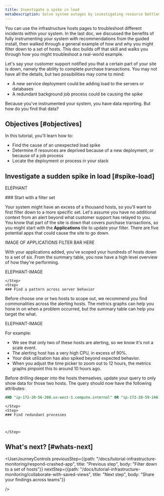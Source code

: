 ```yaml
---
title: Investigate a spike in load
metaDescription: Solve system outages by investigating resource bottlenecks across your system infrastructure.
---
```


You can use the infrastructure hosts pages to troubleshoot different incidents within your system. In the last doc, we discussed the benefits of fully instrumenting your system with recommendations from the guided install, then walked through a general example of how and why you might filter down to a set of hosts. This doc builds off that skill and walks you through how you might troubleshoot a real-world example.  

Let's say your customer support notified you that a certain part of your site is down, namely the ability to complete purchase transactions. You may not have all the details, but two possibilities may come to mind:

* A new service deployment could be adding load to the servers or databases
* A redundant background job process could be causing the spike 

Because you've instrumented your system, you have data reporting. But how do you find that data?

## Objectives [#objectives]

In this tutorial, you'll learn how to:

* Find the cause of an unexpected load spike
* Determine if resources are deprived because of a new deployment, or because of a job process
* Locate the deployment or process in your stack

## Investigate a sudden spike in load [#spike-load]

ELEPHANT

<Steps>
    <Step>
    ### Start with a filter set
        
Your system might have an excess of a thousand hosts, so you'll want to first filter down to a more specific set. Let's assume you have no additional context from an alert beyond what customer support has relayed to you. You know that part of the site is down that covers purchase transactions, so you might start with the **Applications** tile to update your filter. There are five potential apps that could cause the site to go down.

IMAGE OF APPLICATIONS FILTER BAR HERE

With your applications added, you've scoped your hundreds of hosts down to a set of six. From the summary table, you now have a high level overview of how they're performing.

ELEPHANT-IMAGE 

    </Step>
    <Step>
    ### Find a pattern across server behavior

Before choose one or two hosts to scope out, we recommend you find commonalities across the alerting hosts. The metrics graphs can help you hone in on when a problem occurred, but the summary table can help you target the what. 

ELEPHANT-IMAGE 

For example:

* We see that only two of these hosts are alerting, so we know it's not a scale event.
* The alerting host has a very high CPU, in excess of 90%.
* Your disk utilization has also spiked beyond expected behavior. 
* When you adjust the time picker to zoom out to 12 hours, the metrics graphs pinpoint this to around 10 hours ago.

Before drilling deeper into the hosts themselves, update your query to only show data for those two hosts. The query should now have the following attributes:

```sql
AND "ip-172-20-56-208.us-west-1.compute.internal" OR "ip-172-20-59-246.us-west-1.compute.internal"
```

    </Step>
    <Step>
    ### Find redundant processes


        
    </Step>
</Steps>


## What's next? [#whats-next]

<UserJourneyControls
    previousStep={{path: "/docs/tutorial-infrastructure-monitoring/respond-crashed-app", title: "Previous step", body: "Filter down to a set of hosts"}}
    nextStep={{path: "/docs/tutorial-infrastructure-monitoring/collaborate-with-saved-views", title: "Next step", body: "Share your findings across teams"}}

/>